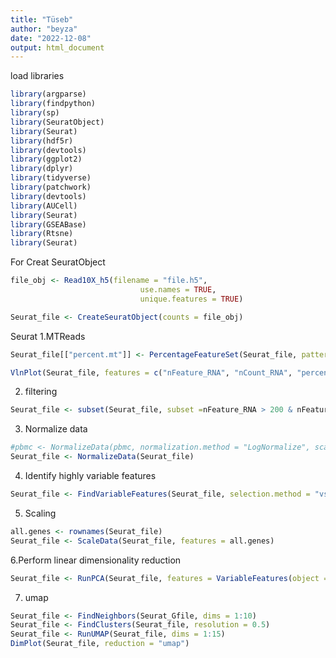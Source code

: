 ```yaml
---
title: "Tüseb"
author: "beyza"
date: "2022-12-08"
output: html_document
---
```


load libraries
```r
library(argparse)
library(findpython)
library(sp)
library(SeuratObject)
library(Seurat)
library(hdf5r)
library(devtools)
library(ggplot2)
library(dplyr)
library(tidyverse)
library(patchwork)
library(devtools)
library(AUCell)
library(Seurat)
library(GSEABase)
library(Rtsne)
library(Seurat)

```



For Creat SeuratObject 
```r

file_obj <- Read10X_h5(filename = "file.h5", 
                             use.names = TRUE,
                             unique.features = TRUE)

Seurat_file <- CreateSeuratObject(counts = file_obj)

```


Seurat
1.MTReads
```r
Seurat_file[["percent.mt"]] <- PercentageFeatureSet(Seurat_file, pattern = "^MT-")

VlnPlot(Seurat_file, features = c("nFeature_RNA", "nCount_RNA", "percent.mt"), ncol = 3)
```

2. filtering
```r
Seurat_file <- subset(Seurat_file, subset =nFeature_RNA > 200 & nFeature_RNA <4500 & percent.mt < 17)
```

3. Normalize data
```r
#pbmc <- NormalizeData(pbmc, normalization.method = "LogNormalize", scale.factor = 10000)
Seurat_file <- NormalizeData(Seurat_file)
```


4. Identify highly variable features
```r
Seurat_file <- FindVariableFeatures(Seurat_file, selection.method = "vst", nfeatures = 3863)
```


5. Scaling
```r
all.genes <- rownames(Seurat_file)
Seurat_file <- ScaleData(Seurat_file, features = all.genes)
```


6.Perform linear dimensionality reduction
```r
Seurat_file <- RunPCA(Seurat_file, features = VariableFeatures(object = Seurat_file))
```


7. umap
```r

Seurat_file <- FindNeighbors(Seurat_Gfile, dims = 1:10)
Seurat_file <- FindClusters(Seurat_file, resolution = 0.5)
Seurat_file <- RunUMAP(Seurat_file, dims = 1:15)
DimPlot(Seurat_file, reduction = "umap")
```







